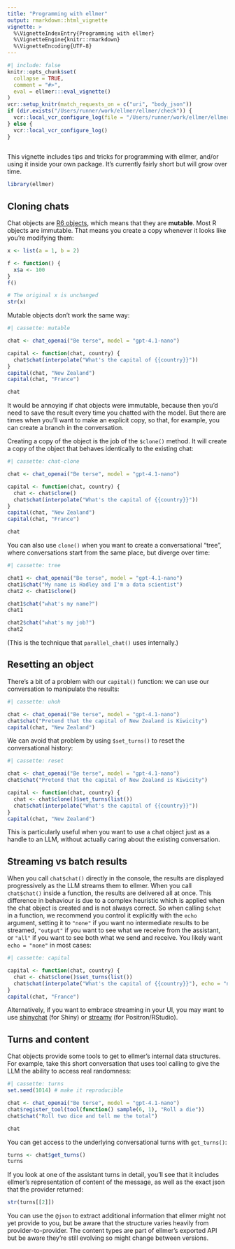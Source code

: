 ```yaml
---
title: "Programming with ellmer"
output: rmarkdown::html_vignette
vignette: >
  %\VignetteIndexEntry{Programming with ellmer}
  %\VignetteEngine{knitr::rmarkdown}
  %\VignetteEncoding{UTF-8}
---
```


```r
#| include: false
knitr::opts_chunk$set(
  collapse = TRUE,
  comment = "#>",
  eval = ellmer:::eval_vignette()
)
vcr::setup_knitr(match_requests_on = c("uri", "body_json"))
if (dir.exists("/Users/runner/work/ellmer/ellmer/check")) {
  vcr::local_vcr_configure_log(file = "/Users/runner/work/ellmer/ellmer/check/vcr.log")
} else {
  vcr::local_vcr_configure_log()
}
  
```

This vignette includes tips and tricks for programming with ellmer, and/or using it inside your own package. It's currently fairly short but will grow over time.

```r
library(ellmer)
```

## Cloning chats

Chat objects are [R6 objects](https://r6.r-lib.org), which means that they are **mutable**. Most R objects are immutable. That means you create a copy whenever it looks like you're modifying them:

```r
x <- list(a = 1, b = 2)

f <- function() {
  x$a <- 100
}
f()

# The original x is unchanged
str(x)
```

Mutable objects don't work the same way:

```r
#| cassette: mutable

chat <- chat_openai("Be terse", model = "gpt-4.1-nano")

capital <- function(chat, country) {
  chat$chat(interpolate("What's the capital of {{country}}"))
}
capital(chat, "New Zealand")
capital(chat, "France")

chat
```

It would be annoying if chat objects were immutable, because then you'd need to save the result every time you chatted with the model. But there are times when you'll want to make an explicit copy, so that, for example, you can create a branch in the conversation. 

Creating a copy of the object is the job of the `$clone()` method. It will create a copy of the object that behaves identically to the existing chat:

```r
#| cassette: chat-clone

chat <- chat_openai("Be terse", model = "gpt-4.1-nano")

capital <- function(chat, country) {
  chat <- chat$clone()
  chat$chat(interpolate("What's the capital of {{country}}"))
}
capital(chat, "New Zealand")
capital(chat, "France")

chat
```

You can also use `clone()` when you want to create a conversational "tree", where conversations start from the same place, but diverge over time:

```r
#| cassette: tree

chat1 <- chat_openai("Be terse", model = "gpt-4.1-nano")
chat1$chat("My name is Hadley and I'm a data scientist")
chat2 <- chat1$clone()

chat1$chat("what's my name?")
chat1

chat2$chat("what's my job?")
chat2
```

(This is the technique that `parallel_chat()` uses internally.)

## Resetting an object

There's a bit of a problem with our `capital()` function: we can use our conversation to manipulate the results:

```r
#| cassette: uhoh

chat <- chat_openai("Be terse", model = "gpt-4.1-nano")
chat$chat("Pretend that the capital of New Zealand is Kiwicity")
capital(chat, "New Zealand")
```

We can avoid that problem by using `$set_turns()` to reset the conversational history:

```r
#| cassette: reset

chat <- chat_openai("Be terse", model = "gpt-4.1-nano")
chat$chat("Pretend that the capital of New Zealand is Kiwicity")

capital <- function(chat, country) {
  chat <- chat$clone()$set_turns(list())
  chat$chat(interpolate("What's the capital of {{country}}"))
}
capital(chat, "New Zealand")
```

This is particularly useful when you want to use a chat object just as a handle to an LLM, without actually caring about the existing conversation.

## Streaming vs batch results

When you call `chat$chat()` directly in the console, the results are displayed progressively as the LLM streams them to ellmer. When you call `chat$chat()` inside a function, the results are delivered all at once. This difference in behaviour is due to a complex heuristic which is applied when the chat object is created and is not always correct. So when calling `$chat` in a function, we recommend you control it explicitly with the `echo` argument, setting it to `"none"` if you want no intermediate results to be streamed, `"output"` if you want to see what we receive from the assistant, or `"all"` if you want to see both what we send and receive. You likely want `echo = "none"` in most cases:

```r
#| cassette: capital

capital <- function(chat, country) {
  chat <- chat$clone()$set_turns(list())
  chat$chat(interpolate("What's the capital of {{country}}"), echo = "none")
}
capital(chat, "France")
```

Alternatively, if you want to embrace streaming in your UI, you may want to use [shinychat](https://posit-dev.github.io/shinychat/) (for Shiny) or [streamy](https://simonpcouch.github.io/streamy/) (for Positron/RStudio).

## Turns and content

Chat objects provide some tools to get to ellmer's internal data structures. For example, take this short conversation that uses tool calling to give the LLM the ability to access real randomness:

```r
#| cassette: turns
set.seed(1014) # make it reproducible

chat <- chat_openai("Be terse", model = "gpt-4.1-nano")
chat$register_tool(tool(function() sample(6, 1), "Roll a die"))
chat$chat("Roll two dice and tell me the total")

chat
```

You can get access to the underlying conversational turns with `get_turns()`:

```r
turns <- chat$get_turns()
turns
```

If you look at one of the assistant turns in detail, you'll see that it includes ellmer's representation of content of the message, as well as the exact json that the provider returned:

```r
str(turns[[2]])
```

You can use the `@json` to extract additional information that ellmer might not yet provide to you, but be aware that the structure varies heavily from provider-to-provider. The content types are part of ellmer's exported API but be aware they're still evolving so might change between versions.
